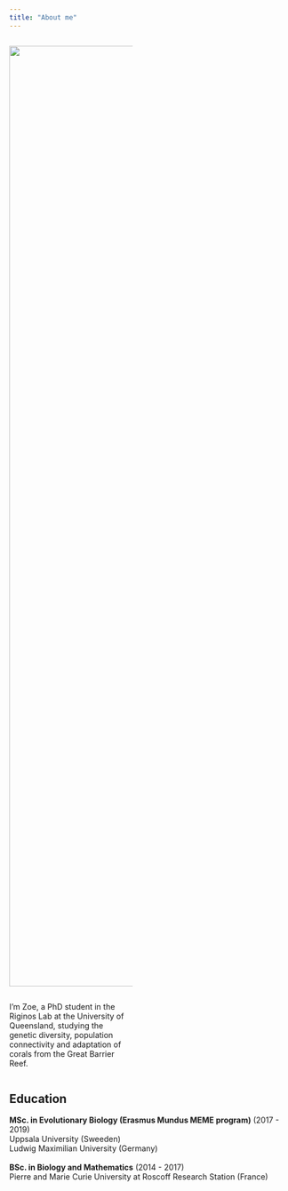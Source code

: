 ```yaml
---
title: "About me"
---
```


<style>

.add-space{

padding-right: 11%;

}

</style>

::: {.column width="44%" .add-space}
![](img/Headshot.jpg){width="1693"}
:::

::: {.column width=44%}
I'm Zoe, a PhD student in the Riginos Lab at the University of Queensland, studying the genetic diversity, population connectivity and adaptation of corals from the Great Barrier Reef.
:::

## Education

**MSc. in Evolutionary Biology (Erasmus Mundus MEME program)** (2017 - 2019)\
Uppsala University (Sweeden)\
Ludwig Maximilian University (Germany)\
\
**BSc. in Biology and Mathematics** (2014 - 2017)\
Pierre and Marie Curie University at Roscoff Research Station (France)\
\
